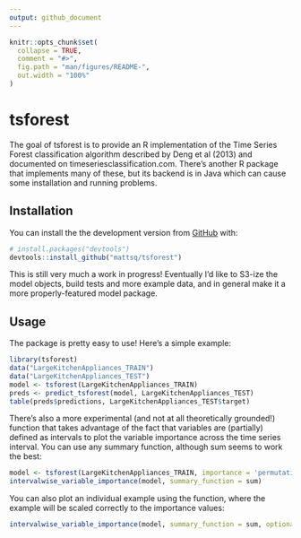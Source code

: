 ```yaml
---
output: github_document
---
```


<!-- README.md is generated from README.Rmd. Please edit that file -->

```r
knitr::opts_chunk$set(
  collapse = TRUE,
  comment = "#>",
  fig.path = "man/figures/README-",
  out.width = "100%"
)
```

# tsforest

<!-- badges: start -->
<!-- badges: end -->

The goal of tsforest is to provide an R implementation of the Time Series Forest classification algorithm described by Deng et al (2013) and documented on timeseriesclassification.com. There's another R package that implements many of these, but its backend is in Java which can cause some installation and running problems.

## Installation

You can install the the development version from [GitHub](https://github.com/) with:

``` r
# install.packages("devtools")
devtools::install_github("mattsq/tsforest")
```

This is still very much a work in progress! Eventually I'd like to S3-ize the model objects, build tests and more example data, and in general make it a more properly-featured model package.

## Usage

The package is pretty easy to use! Here's a simple example:

```r
library(tsforest)
data("LargeKitchenAppliances_TRAIN")
data("LargeKitchenAppliances_TEST")
model <- tsforest(LargeKitchenAppliances_TRAIN)
preds <- predict_tsforest(model, LargeKitchenAppliances_TEST)
table(preds$predictions, LargeKitchenAppliances_TEST$target)
```

There's also a more experimental (and not at all theoretically grounded!) function that takes advantage of the fact that variables are (partially) defined as intervals to plot the variable importance across the time series interval. You can use any summary function, although sum seems to work the best:

```r
model <- tsforest(LargeKitchenAppliances_TRAIN, importance = 'permutation', verbose = FALSE)
intervalwise_variable_importance(model, summary_function = sum)
```

You can also plot an individual example using the function, where the example will be scaled correctly to the importance values:

```r
intervalwise_variable_importance(model, summary_function = sum, optional_example_rownumber = 1)
```

